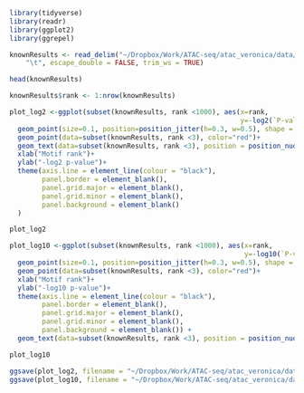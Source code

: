 
```r
library(tidyverse)
library(readr)
library(ggplot2)
library(ggrepel)
```


```r
knownResults <- read_delim("~/Dropbox/Work/ATAC-seq/atac_veronica/data/motif/less_accessible_in_KO/knownResults.txt", 
    "\t", escape_double = FALSE, trim_ws = TRUE)

head(knownResults)
```

```r
knownResults$rank <- 1:nrow(knownResults)

plot_log2 <-ggplot(subset(knownResults, rank <1000), aes(x=rank,
                                                         y=-log2(`P-value`), label=`Motif Name`))+
  geom_point(size=0.1, position=position_jitter(h=0.3, w=0.5), shape = 21, alpha = 0.5, size = 3)+
  geom_point(data=subset(knownResults, rank <3), color="red")+
  geom_text(data=subset(knownResults, rank <3), position = position_nudge(x = 400) )+
  xlab("Motif rank")+
  ylab("-log2 p-value")+
  theme(axis.line = element_line(colour = "black"),
        panel.border = element_blank(),
        panel.grid.major = element_blank(),
        panel.grid.minor = element_blank(),
        panel.background = element_blank()
  )

plot_log2
```

```r
plot_log10 <-ggplot(subset(knownResults, rank <1000), aes(x=rank,
                                                          y=-log10(`P-value`), label=`Motif Name`))+
  geom_point(size=0.1, position=position_jitter(h=0.3, w=0.5), shape = 21, alpha = 0.5, size = 3)+
  geom_point(data=subset(knownResults, rank <3), color="red")+
  xlab("Motif rank")+
  ylab("-log10 p-value")+
  theme(axis.line = element_line(colour = "black"),
        panel.border = element_blank(),
        panel.grid.major = element_blank(),
        panel.grid.minor = element_blank(),
        panel.background = element_blank()) +
  geom_text(data=subset(knownResults, rank <3), position = position_nudge(x = 400) )

plot_log10


```
```r
ggsave(plot_log2, filename = "~/Dropbox/Work/ATAC-seq/atac_veronica/data/motif/Log2_Ranked_motif_less_accessible.pdf", dpi = 600)
ggsave(plot_log10, filename = "~/Dropbox/Work/ATAC-seq/atac_veronica/data/motif/Log10_Ranked_motif_less_accessible.pdf", dpi = 600)
```


